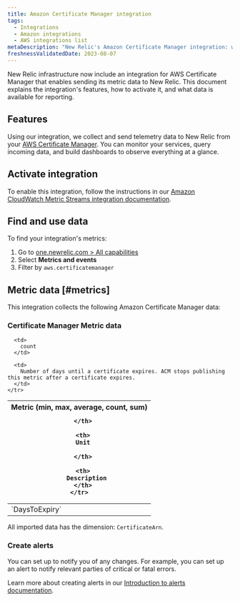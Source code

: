 ```yaml
---
title: Amazon Certificate Manager integration
tags:
  - Integrations
  - Amazon integrations
  - AWS integrations list
metaDescription: "New Relic's Amazon Certificate Manager integration: what data it reports and how to enable it."
freshnessValidatedDate: 2023-08-07
---
```


New Relic infrastructure now include an integration for AWS Certificate Manager that enables sending its metric data to New Relic. This document explains the integration's features, how to activate it, and what data is available for reporting.

## Features

Using our integration, we collect and send telemetry data to New Relic from your [AWS Certificate Manager](https://aws.amazon.com/certificate-manager/). You can monitor your services, query incoming data, and build dashboards to observe everything at a glance.

## Activate integration

To enable this integration, follow the instructions in our [Amazon CloudWatch Metric Streams integration documentation](/docs/infrastructure/amazon-integrations/connect/aws-metric-stream-setup/).

## Find and use data

To find your integration's metrics:

1. Go to [one.newrelic.com > All capabilities](https://one.newrelic.com/all-capabilities)
2. Select <DNT>**Metrics and events**</DNT>
3. Filter by `aws.certificatemanager`

## Metric data [#metrics]

This integration collects the following Amazon Certificate Manager data:

### Certificate Manager Metric data

<table>
  <thead>
    <tr>
      <th style={{ width: "200px" }}>
        Metric (min, max, average, count, sum)  

      </th>

      <th>
        Unit  

      </th>

      <th>
        Description
      </th>
    </tr>
  </thead>

  <tbody>
    <tr>
      <td>
        `DaysToExpiry`
      </td>

      <td>
        count
      </td>

      <td>
        Number of days until a certificate expires. ACM stops publishing this metric after a certificate expires.
      </td>
    </tr>
  </tbody>
</table>

All imported data has the dimension: `CertificateArn`.

### Create alerts

You can set up <InlinePopover type="alerts"/> to notify you of any changes. For example, you can set up an alert to notify relevant parties of critical or fatal errors.

Learn more about creating alerts in our [Introduction to alerts documentation](/docs/alerts-applied-intelligence/new-relic-alerts/learn-alerts/introduction-alerts/).
